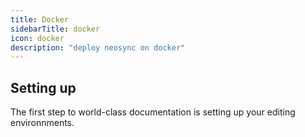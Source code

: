 ```yaml
---
title: Docker
sidebarTitle: docker
icon: docker
description: "deploy neosync on docker"
---
```


## Setting up

The first step to world-class documentation is setting up your editing environnments.
